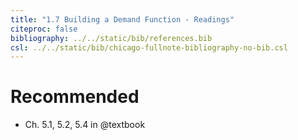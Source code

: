 ```yaml
---
title: "1.7 Building a Demand Function - Readings"
citeproc: false
bibliography: ../../static/bib/references.bib
csl: ../../static/bib/chicago-fullnote-bibliography-no-bib.csl
---
```


# Recommended

- <i class="fas fas fa-book"></i> Ch. 5.1, 5.2, 5.4 in @textbook
